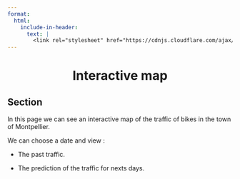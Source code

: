 ```yaml
---
format:
  html:
    include-in-header:
      text: |
        <link rel="stylesheet" href="https://cdnjs.cloudflare.com/ajax/libs/font-awesome/6.5.1/css/all.min.css">
---
```


<div style="text-align: center;">
<h1>Interactive map <i class="fas fa-video"></i></h1>
</div>

## Section

In this page we can see an interactive map of the traffic of bikes in the town of Montpellier.

We can choose a date and view :

- The past traffic.

- The prediction of the traffic for nexts days.

